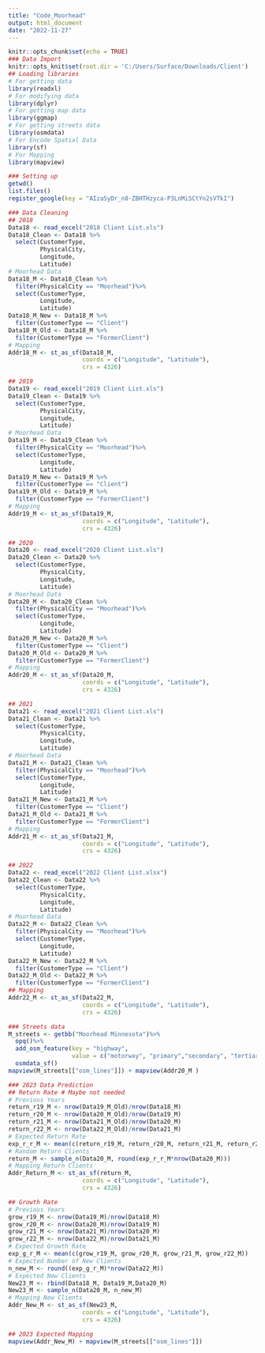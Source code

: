 ---
title: "Code_Moorhead"
output: html_document
date: "2022-11-27"
---

```{r setup, include=FALSE}
knitr::opts_chunk$set(echo = TRUE)
### Data Import
knitr::opts_knit$set(root.dir = 'C:/Users/Surface/Downloads/Client')
## Loading libraries
# For getting data
library(readxl)
# For modifying data
library(dplyr)
# For getting map data
library(ggmap)
# For getting streets data
library(osmdata)
# For Encode Spatial Data
library(sf)
# For Mapping
library(mapview)
```

```{r}
### Setting up
getwd()
list.files()
register_google(key = "AIzaSyDr_n8-ZBHTHzyca-P3LnMiSCtYn2sVTkI")
```
```{r}
### Data Cleaning
## 2018
Data18 <- read_excel("2018 Client List.xls")
Data18_Clean <- Data18 %>%
  select(CustomerType,
         PhysicalCity, 
         Longitude, 
         Latitude)
# Moorhead Data
Data18_M <- Data18_Clean %>%
  filter(PhysicalCity == "Moorhead")%>%
  select(CustomerType, 
         Longitude, 
         Latitude)
Data18_M_New <- Data18_M %>%
  filter(CustomerType == "Client")
Data18_M_Old <- Data18_M %>%
  filter(CustomerType == "FormerClient")
# Mapping 
Addr18_M <- st_as_sf(Data18_M, 
                     coords = c("Longitude", "Latitude"), 
                     crs = 4326)

## 2019
Data19 <- read_excel("2019 Client List.xls")
Data19_Clean <- Data19 %>%
  select(CustomerType,
         PhysicalCity, 
         Longitude, 
         Latitude)
# Moorhead Data
Data19_M <- Data19_Clean %>%
  filter(PhysicalCity == "Moorhead")%>%
  select(CustomerType, 
         Longitude, 
         Latitude)
Data19_M_New <- Data19_M %>%
  filter(CustomerType == "Client")
Data19_M_Old <- Data19_M %>%
  filter(CustomerType == "FormerClient")
# Mapping 
Addr19_M <- st_as_sf(Data19_M, 
                     coords = c("Longitude", "Latitude"), 
                     crs = 4326)

## 2020
Data20 <- read_excel("2020 Client List.xls")
Data20_Clean <- Data20 %>%
  select(CustomerType,
         PhysicalCity, 
         Longitude, 
         Latitude)
# Moorhead Data
Data20_M <- Data20_Clean %>%
  filter(PhysicalCity == "Moorhead")%>%
  select(CustomerType, 
         Longitude, 
         Latitude)
Data20_M_New <- Data20_M %>%
  filter(CustomerType == "Client")
Data20_M_Old <- Data20_M %>%
  filter(CustomerType == "FormerClient")
# Mapping 
Addr20_M <- st_as_sf(Data20_M, 
                     coords = c("Longitude", "Latitude"), 
                     crs = 4326)

## 2021
Data21 <- read_excel("2021 Client List.xls")
Data21_Clean <- Data21 %>%
  select(CustomerType,
         PhysicalCity, 
         Longitude, 
         Latitude)
# Moorhead Data
Data21_M <- Data21_Clean %>%
  filter(PhysicalCity == "Moorhead")%>%
  select(CustomerType, 
         Longitude, 
         Latitude)
Data21_M_New <- Data21_M %>%
  filter(CustomerType == "Client")
Data21_M_Old <- Data21_M %>%
  filter(CustomerType == "FormerClient")
# Mapping 
Addr21_M <- st_as_sf(Data21_M, 
                     coords = c("Longitude", "Latitude"), 
                     crs = 4326)

## 2022
Data22 <- read_excel("2022 Client List.xlsx")
Data22_Clean <- Data22 %>%
  select(CustomerType,
         PhysicalCity, 
         Longitude, 
         Latitude)
# Moorhead Data
Data22_M <- Data22_Clean %>%
  filter(PhysicalCity == "Moorhead")%>%
  select(CustomerType, 
         Longitude, 
         Latitude)
Data22_M_New <- Data22_M %>%
  filter(CustomerType == "Client")
Data22_M_Old <- Data22_M %>%
  filter(CustomerType == "FormerClient")
## Mapping 
Addr22_M <- st_as_sf(Data22_M, 
                     coords = c("Longitude", "Latitude"), 
                     crs = 4326)

### Streets data
M_streets <- getbb("Moorhead Minnesota")%>%
  opq()%>%
  add_osm_feature(key = "highway", 
                  value = c("motorway", "primary","secondary", "tertiary", "residential" )) %>%
  osmdata_sf()
mapview(M_streets[["osm_lines"]]) + mapview(Addr20_M )
```
```{r}
### 2023 Data Prediction 
## Return Rate # Maybe not needed
# Previous Years
return_r19_M <- nrow(Data19_M_Old)/nrow(Data18_M)
return_r20_M <- nrow(Data20_M_Old)/nrow(Data19_M)
return_r21_M <- nrow(Data21_M_Old)/nrow(Data20_M)
return_r22_M <- nrow(Data22_M_Old)/nrow(Data21_M)
# Expected Return Rate
exp_r_r_M <- mean(c(return_r19_M, return_r20_M, return_r21_M, return_r22_M))
# Random Return Clients
return_M <- sample_n(Data20_M, round(exp_r_r_M*nrow(Data20_M)))
# Mapping Return Clients
Addr_Return_M <- st_as_sf(return_M, 
                     coords = c("Longitude", "Latitude"), 
                     crs = 4326)

## Growth Rate
# Previous Years
grow_r19_M <- nrow(Data19_M)/nrow(Data18_M)
grow_r20_M <- nrow(Data20_M)/nrow(Data19_M)
grow_r21_M <- nrow(Data21_M)/nrow(Data20_M)
grow_r22_M <- nrow(Data22_M)/nrow(Data21_M)
# Expected Growth Rate
exp_g_r_M <- mean(c(grow_r19_M, grow_r20_M, grow_r21_M, grow_r22_M))
# Expected Number of New Clients
n_new_M <- round((exp_g_r_M)*nrow(Data22_M))
# Expected New Clients
New23_M <- rbind(Data18_M, Data19_M,Data20_M)
New23_M <- sample_n(Data20_M, n_new_M)
# Mapping New Clients
Addr_New_M <- st_as_sf(New23_M, 
                     coords = c("Longitude", "Latitude"), 
                     crs = 4326)

## 2023 Expected Mapping
mapview(Addr_New_M) + mapview(M_streets[["osm_lines"]])

```

